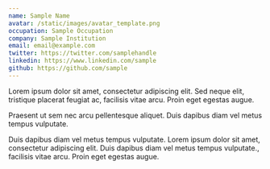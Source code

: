 ```yaml
---
name: Sample Name
avatar: /static/images/avatar_template.png
occupation: Sample Occupation
company: Sample Institution
email: email@example.com
twitter: https://twitter.com/samplehandle
linkedin: https://www.linkedin.com/sample
github: https://github.com/sample
---
```


Lorem ipsum dolor sit amet, consectetur adipiscing elit. Sed neque elit, tristique placerat feugiat ac, facilisis vitae arcu. Proin eget egestas augue. 

Praesent ut sem nec arcu pellentesque aliquet. Duis dapibus diam vel metus tempus vulputate.

Duis dapibus diam vel metus tempus vulputate. Lorem ipsum dolor sit amet, consectetur adipiscing elit. Duis dapibus diam vel metus tempus vulputate., facilisis vitae arcu. Proin eget egestas augue. 
